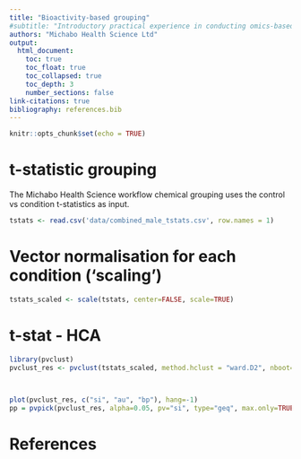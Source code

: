 ```yaml
---
title: "Bioactivity-based grouping"
#subtitle: "Introductory practical experience in conducting omics-based grouping"
authors: "Michabo Health Science Ltd"
output: 
  html_document:
    toc: true
    toc_float: true
    toc_collapsed: true
    toc_depth: 3
    number_sections: false
link-citations: true
bibliography: references.bib
---
```


```r
knitr::opts_chunk$set(echo = TRUE)
```

# t-statistic grouping

The Michabo Health Science workflow chemical grouping uses the control vs condition t-statistics as input. 

```r
tstats <- read.csv('data/combined_male_tstats.csv', row.names = 1)


```



# Vector normalisation for each condition ('scaling')



```r
tstats_scaled <- scale(tstats, center=FALSE, scale=TRUE)
```


# t-stat - HCA
```r
library(pvclust)
pvclust_res <- pvclust(tstats_scaled, method.hclust = "ward.D2", nboot=1000)


  
plot(pvclust_res, c("si", "au", "bp"), hang=-1)
pp = pvpick(pvclust_res, alpha=0.05, pv="si", type="geq", max.only=TRUE)

```





# References
